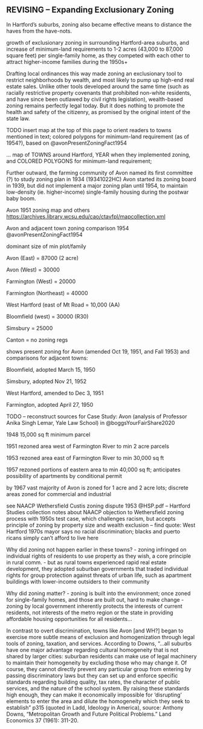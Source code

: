 ## REVISING -- Expanding Exclusionary Zoning {- #expanding-exclusionary-zoning}


In Hartford’s suburbs, zoning also became effective means to distance the haves from the have-nots.

growth of exclusionary zoning in surrounding Hartford-area suburbs, and increase of minimum-land requirements to 1-2 acres (43,000 to 87,000 square feet) per single-family home, as they competed with each other to attract higher-income families during the 1950s+

Drafting local ordinances this way made zoning an exclusionary tool to restrict neighborhoods by wealth, and most likely to pump up high-end real estate sales. Unlike other tools developed around the same time (such as racially restrictive property covenants that prohibited non-white residents, and have since been outlawed by civil rights legislation), wealth-based zoning remains perfectly legal today. But it does nothing to promote the health and safety of the citizenry, as promised by the original intent of the state law.

TODO insert map at the top of this page to orient readers to towns mentioned in text; colored polygons for minimum-land requirement (as of 1954?), based on @avonPresentZoningFact1954


... map of TOWNS around Hartford, YEAR when they implemented zoning, and COLORED POLYGONS for minimum-land requirement;






Further outward, the farming community of Avon named its first committee (?) to study zoning plan in 1934 (19341022HC)
Avon started its zoning board in 1939, but did not implement a major zoning plan until 1954, to maintain low-density (ie. higher-income) single-family housing during the postwar baby boom.

Avon 1951 zoning map and others  [https://archives.library.wcsu.edu/cao/ctavfpl/mapcollection.xml](https://archives.library.wcsu.edu/cao/ctavfpl/mapcollection.xml)


Avon and adjacent town zoning comparison 1954 @avonPresentZoningFact1954

dominant size of min plot/family

Avon (East) = 87000 (2 acre)

Avon (West) = 30000

Farmington (West) = 20000

Farmington (Northeast) = 40000

West Hartford (east of Mt Road = 10,000 (AA)

Bloomfield (west) = 30000 (R30)

Simsbury = 25000

Canton = no zoning regs

 shows present zoning for Avon (amended Oct 19, 1951, and Fall 1953) and comparisons for adjacent towns:

Bloomfield, adopted March 15, 1950

Simsbury, adopted Nov 21, 1952

West Hartford, amended to Dec 3, 1951

Farmington, adopted April 27, 1950


TODO -- reconstruct sources for Case Study: Avon (analysis of Professor Anika Singh Lemar, Yale Law School) in @boggsYourFairShare2020

1948  15,000 sq ft minimum parcel

1951 rezoned area west of Farmington River to min 2 acre parcels

1953 rezoned area east of Farmington River to min 30,000 sq ft

1957 rezoned portions of eastern area to min 40,000 sq ft; anticipates possibility of apartments by conditional permit

by 1967 vast majority of Avon is zoned for 1 acre and 2 acre lots; discrete areas zoned for commercial and industrial


see NAACP Wethersfield Custis zoning dispute 1953 @HSP.pdf -- Hartford Studies collection notes about NAACP objection to Wethersfield zoning process with 1950s test case, which challenges racism, but accepts principle of zoning by property size and wealth exclusion --
find quote: West Hartford 1970s mayor says no racial discrimination; blacks and puerto ricans simply can't afford to live here


Why did zoning not happen earlier in these towns?
- zoning infringed on individual rights of residents to use property as they wish, a core principle in rural comm.
- but as rural towns experienced rapid real estate development, they adopted suburban governments that traded individual rights for group protection against threats of urban life, such as apartment buildings with lower-income outsiders to their community

Why did zoning matter?
- zoning is built into the environment; once zoned for single-family homes, and those are built out, hard to make change
- zoning by local government inherently protects the interests of current residents, not interests of the metro region or the state in providing affordable housing opportunities for all residents...

In contrast to overt discrimination, towns like Avon [and WH?] began to exercise more subtle means of exclusion and homogenization through legal tools of zoning, taxation, and services. According to Downs, "...all suburbs have one major advantage regarding cultural homogeneity that is not shared by larger cities: suburban residents can make use of legal machinery to maintain their homogeneity by excluding those who may change it. Of course, they cannot directly prevent any particular group from entering by passing discriminatory laws but they can set up and enforce specific standards regarding building quality, tax rates, the character of public services, and the nature of the school system. By raising these standards high enough, they can make it economically impossible for 'disrupting' elements to enter the area and dilute the homogeneity which they seek to establish" p315 (quoted in Ladd, Ideology in America), source: Anthony Downs, "Metropolitan Growth and Future Political Problems." Land Economics 37 (1961): 311-20.
